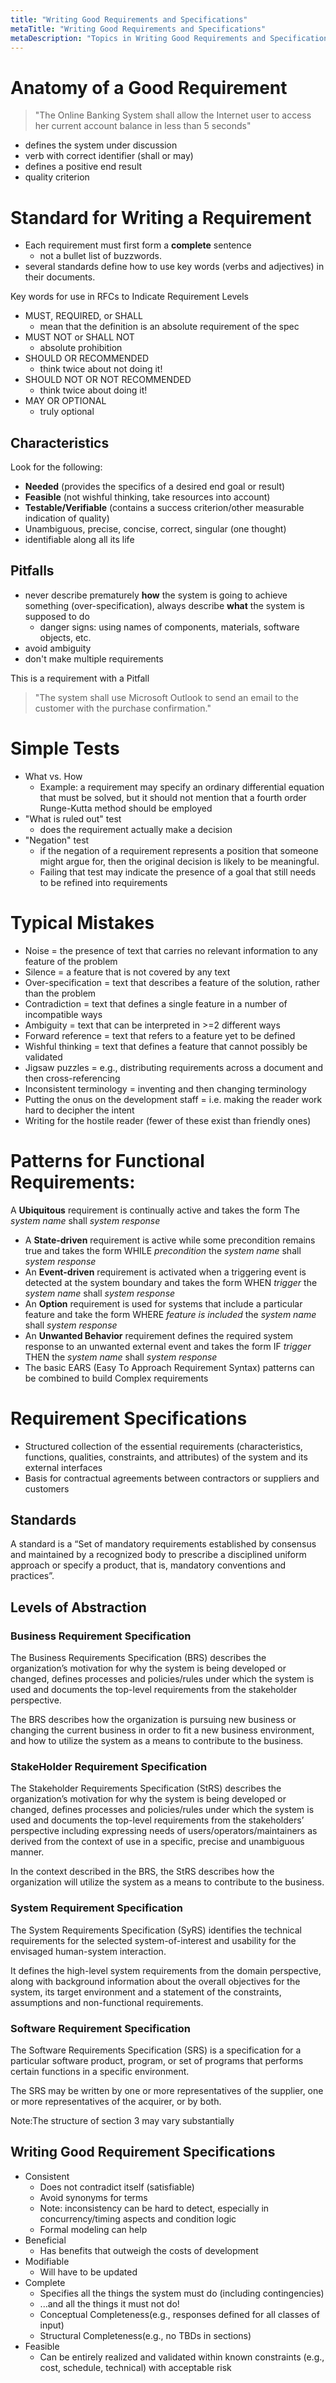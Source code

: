 ```yaml
---
title: "Writing Good Requirements and Specifications"
metaTitle: "Writing Good Requirements and Specifications"
metaDescription: "Topics in Writing Good Requirements and Specifications"
---
```


# Anatomy of a Good Requirement
> "The Online Banking System shall allow the Internet user to access her current account balance in less than 5 seconds"
- defines the system under discussion
- verb with correct identifier (shall or may)
- defines a positive end result
- quality criterion

# Standard for Writing a Requirement

- Each requirement must first form a **complete** sentence
    - not a bullet list of buzzwords.
- several standards define how to use key words (verbs and adjectives) in their documents.

Key words for use in RFCs to Indicate Requirement Levels
- MUST, REQUIRED, or SHALL
    - mean that the definition is an absolute requirement of the spec
- MUST NOT or SHALL NOT
    - absolute prohibition
- SHOULD OR RECOMMENDED
    - think twice about not doing it!
- SHOULD NOT OR NOT RECOMMENDED
    - think twice about doing it!
- MAY OR OPTIONAL
    - truly optional

## Characteristics

Look for the following:
- **Needed** (provides the specifics of a desired end goal or result)
- **Feasible** (not wishful thinking, take resources into account)
- **Testable/Verifiable** (contains a success criterion/other measurable indication of quality)
- Unambiguous, precise, concise, correct, singular (one thought)
- identifiable along all its life

## Pitfalls

- never describe prematurely **how** the system is going to achieve something (over-specification), always describe **what** the system is supposed to do
    - danger signs: using names of components, materials, software objects, etc.
- avoid ambiguity
- don't make multiple requirements

This is a requirement with a Pitfall
> "The system shall use Microsoft Outlook to send an email to the customer with the purchase confirmation."

# Simple Tests

- What vs. How
    - Example: a requirement may specify an ordinary differential equation that must be solved, but it should not mention that a fourth order Runge-Kutta method should be employed
- "What is ruled out" test
    - does the requirement actually make a decision
- "Negation" test
    - if the negation of a requirement represents a position that someone might argue for, then the original decision is likely to be meaningful.
    - Failing that test may indicate the presence of a goal that still needs to be refined into requirements

# Typical Mistakes

- Noise = the presence of text that carries no relevant information to any feature of the problem
- Silence = a feature that is not covered by any text
- Over-specification = text that describes a feature of the solution, rather than the problem
- Contradiction = text that defines a single feature in a number of incompatible ways
- Ambiguity = text that can be interpreted in >=2 different ways
- Forward reference = text that refers to a feature yet to be defined
- Wishful thinking = text that defines a feature that cannot possibly be validated
- Jigsaw puzzles = e.g., distributing requirements across a document and then cross-referencing
- Inconsistent terminology = inventing and then changing terminology
- Putting the onus on the development staff = i.e. making the reader work hard to decipher the intent
- Writing for the hostile reader (fewer of these exist than friendly ones)

# Patterns for Functional Requirements:

A **Ubiquitous** requirement is continually active and takes the form The *system name* shall *system response*
- A **State-driven** requirement is active while some precondition remains true and takes the form WHILE *precondition* the *system name* shall *system response*
- An **Event-driven** requirement is activated when a triggering event is detected at the system boundary and takes the form WHEN *trigger* the *system name* shall *system response*
- An **Option** requirement is used for systems that include a particular feature and take the form WHERE *feature is included* the *system name* shall *system response*
- An **Unwanted Behavior** requirement defines the required system response to an unwanted external event and takes the form IF *trigger* THEN the *system name* shall *system response*
- The basic EARS (Easy To Approach Requirement Syntax) patterns can be combined to build Complex requirements

# Requirement Specifications

- Structured collection of the essential requirements (characteristics, functions, qualities, constraints, and attributes) of the system and its external interfaces
- Basis for contractual agreements between contractors or suppliers and customers

## Standards

A standard is a “Set of mandatory requirements established by consensus and maintained by a recognized body to prescribe a disciplined uniform approach or specify a product, that is, mandatory conventions and practices”. 

## Levels of Abstraction

### Business Requirement Specification

The Business Requirements Specification (BRS) describes the organization’s motivation for why the system is being developed or changed, defines processes and policies/rules under which the system is used and documents the top-level requirements from the stakeholder perspective. 

The BRS describes how the organization is pursuing new business or changing the current business in order to fit a new business environment, and how to utilize the system as a means to contribute to the business. 

### StakeHolder Requirement Specification

The Stakeholder Requirements Specification (StRS) describes the organization’s motivation for why the system is being developed or changed, defines processes and policies/rules under which the system is used and documents the top-level requirements from the stakeholders’ perspective including expressing needs of users/operators/maintainers as derived from the context of use in a specific, precise and unambiguous manner. 

In the context described in the BRS, the StRS describes how the organization will utilize the system as a means to contribute to the business.

### System Requirement Specification

The System Requirements Specification (SyRS) identifies the technical requirements for the selected system-of-interest and usability for the envisaged human-system interaction.

It defines the high-level system requirements from the domain perspective, along with background information about the overall objectives for the system, its target environment and a statement of the constraints, assumptions and non-functional requirements.

### Software Requirement Specification
The Software Requirements Specification (SRS) is a specification for a particular software product, program, or set of programs that performs certain functions in a specific environment. 

The SRS may be written by one or more representatives of the supplier, one or more representatives of the acquirer, or by both.

Note:The structure of section 3 may vary substantially

## Writing Good Requirement Specifications

- Consistent
    - Does not contradict itself (satisfiable)
    - Avoid synonyms for terms
    - Note: inconsistency can be hard to detect, especially in concurrency/timing aspects and condition logic
    - Formal modeling can help
- Beneficial
    - Has benefits that outweigh the costs of development
- Modifiable
    - Will have to be updated
- Complete
    - Specifies all the things the system must do (including contingencies)
    - ...and all the things it must not do!
    - Conceptual Completeness(e.g., responses defined for all classes of input)
    - Structural Completeness(e.g., no TBDs in sections)
- Feasible
    - Can be entirely realized and validated within known constraints (e.g., cost, schedule, technical) with acceptable risk